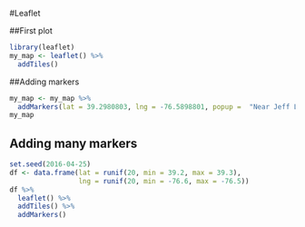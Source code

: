 #Leaflet

##First plot

```r
library(leaflet)
my_map <- leaflet() %>%
  addTiles()
```

##Adding markers

```r
my_map <- my_map %>%
  addMarkers(lat = 39.2980803, lng = -76.5898801, popup =  "Near Jeff Leek's office")
my_map
```

## Adding many markers
```r
set.seed(2016-04-25)
df <- data.frame(lat = runif(20, min = 39.2, max = 39.3),
                 lng = runif(20, min = -76.6, max = -76.5))
df %>%
  leaflet() %>%
  addTiles() %>%
  addMarkers()

```